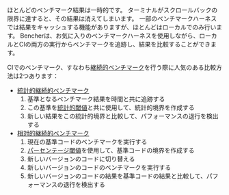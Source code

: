 ほとんどのベンチマーク結果は一時的です。
ターミナルがスクロールバックの限界に達すると、その結果は消えてしまいます。
一部のベンチマークハーネスでは結果をキャッシュする機能がありますが、ほとんどはローカルでのみ行います。
Bencherは、お気に入りのベンチマークハーネスを使用しながら、ローカルとCIの両方の実行からベンチマークを追跡し、結果を比較することができます。

CIでのベンチマーク、すなわち[継続的ベンチマーク][継続的ベンチマーク]を行う際に人気のある比較方法は2つあります：

- [統計的継続的ベンチマーク][統計的継続的ベンチマーク]
  1. 基準となるベンチマーク結果を時間と共に追跡する
  2. この基準を[統計的閾値][閾値]と共に使用して、統計的境界を作成する
  3. 新しい結果をこの統計的境界と比較して、パフォーマンスの退行を検出する
- [相対的継続的ベンチマーク][相対的継続的ベンチマーク]
  1. 現在の基準コードのベンチマークを実行する
  2. [パーセンテージ閾値][パーセンテージ閾値]を使用して、基準コードの境界を作成する
  3. 新しいバージョンのコードに切り替える
  4. 新しいバージョンのコードのベンチマークを実行する
  5. 新しいバージョンのコードの結果を基準コードの結果と比較して、パフォーマンスの退行を検出する

[adapters]: /docs/ja/explanation/adapters/
[継続的ベンチマーク]: /docs/ja/explanation/continuous-benchmarking/
[閾値]: /docs/ja/explanation/thresholds/
[パーセンテージ閾値]: /docs/ja/explanation/thresholds/#percentage-thresholds

[統計的継続的ベンチマーク]: #統計的継続的ベンチマーク
[相対的継続的ベンチマーク]: #相対的継続的ベンチマーク